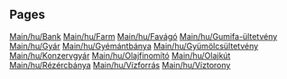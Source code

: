 
== Pages ==
[[Main/hu/Bank]]
[[Main/hu/Farm]]
[[Main/hu/Favágó]]
[[Main/hu/Gumifa-ültetvény]]
[[Main/hu/Gyár]]
[[Main/hu/Gyémántbánya]]
[[Main/hu/Gyümölcsültetvény]]
[[Main/hu/Konzervgyár]]
[[Main/hu/Olajfinomító]]
[[Main/hu/Olajkút]]
[[Main/hu/Rézércbánya]]
[[Main/hu/Vízforrás]]
[[Main/hu/Víztorony]]
